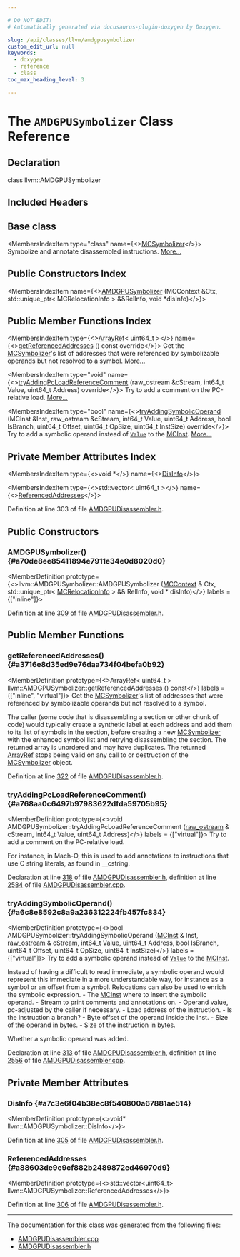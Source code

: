 ```yaml
---

# DO NOT EDIT!
# Automatically generated via docusaurus-plugin-doxygen by Doxygen.

slug: /api/classes/llvm/amdgpusymbolizer
custom_edit_url: null
keywords:
  - doxygen
  - reference
  - class
toc_max_heading_level: 3

---
```





# The `AMDGPUSymbolizer` Class Reference

<DoxygenPage pluginConfig={pluginConfig}>



## Declaration

<CodeBlock>class llvm::AMDGPUSymbolizer</CodeBlock>

## Included Headers

<IncludesList>
<IncludesListItem
  filePath="Target/AMDGPU/Disassembler/AMDGPUDisassembler.h"
  permalink="/docs/api/files/lib/lib/target/lib/target/amdgpu/lib/target/amdgpu/disassembler/amdgpudisassembler-h"
  isLocal="true" />
</IncludesList>

## Base class

<MembersIndex>

<MembersIndexItem
  type="class"
  name={<><a href="/docs/api/classes/llvm/mcsymbolizer">MCSymbolizer</a></>}>
Symbolize and annotate disassembled instructions. <a href="/docs/api/classes/llvm/mcsymbolizer/#details">More...</a>
</MembersIndexItem>

</MembersIndex>

## Public Constructors Index

<MembersIndex>

<MembersIndexItem
  name={<><a href="#a70de8ee85411894e7911e34e0d8020d0">AMDGPUSymbolizer</a> (MCContext &amp;Ctx, std::unique&#95;ptr&lt; MCRelocationInfo &gt; &amp;&amp;RelInfo, void &#42;disInfo)</>}>
</MembersIndexItem>

</MembersIndex>

## Public Member Functions Index

<MembersIndex>

<MembersIndexItem
  type={<><a href="/docs/api/classes/llvm/arrayref">ArrayRef</a>&lt; uint64&#95;t &gt;</>}
  name={<><a href="#a3716e8d35ed9e76daa734f04befa0b92">getReferencedAddresses</a> () const override</>}>
Get the <a href="/docs/api/classes/llvm/mcsymbolizer">MCSymbolizer</a>&#39;s list of addresses that were referenced by symbolizable operands but not resolved to a symbol. <a href="#a3716e8d35ed9e76daa734f04befa0b92">More...</a>
</MembersIndexItem>

<MembersIndexItem
  type="void"
  name={<><a href="#a768aa0c6497b97983622dfda59705b95">tryAddingPcLoadReferenceComment</a> (raw&#95;ostream &amp;cStream, int64&#95;t Value, uint64&#95;t Address) override</>}>
Try to add a comment on the PC-relative load. <a href="#a768aa0c6497b97983622dfda59705b95">More...</a>
</MembersIndexItem>

<MembersIndexItem
  type="bool"
  name={<><a href="#a6c8e8592c8a9a236312224fb457fc834">tryAddingSymbolicOperand</a> (MCInst &amp;Inst, raw&#95;ostream &amp;cStream, int64&#95;t Value, uint64&#95;t Address, bool IsBranch, uint64&#95;t Offset, uint64&#95;t OpSize, uint64&#95;t InstSize) override</>}>
Try to add a symbolic operand instead of <code><a href="/docs/api/classes/llvm/value">Value</a></code> to the <a href="/docs/api/classes/llvm/mcinst">MCInst</a>. <a href="#a6c8e8592c8a9a236312224fb457fc834">More...</a>
</MembersIndexItem>

</MembersIndex>

## Private Member Attributes Index

<MembersIndex>

<MembersIndexItem
  type={<>void &#42;</>}
  name={<><a href="#a7c3e6f04b38ec8f540800a67881ae514">DisInfo</a></>}>
</MembersIndexItem>

<MembersIndexItem
  type={<>std::vector&lt; uint64&#95;t &gt;</>}
  name={<><a href="#a88603de9e9cf882b2489872ed46970d9">ReferencedAddresses</a></>}>
</MembersIndexItem>

</MembersIndex>


Definition at line 303 of file <a href="/docs/api/files/lib/lib/target/lib/target/amdgpu/lib/target/amdgpu/disassembler/amdgpudisassembler-h">AMDGPUDisassembler.h</a>.

<SectionDefinition>

## Public Constructors

### AMDGPUSymbolizer() {#a70de8ee85411894e7911e34e0d8020d0}

<MemberDefinition
  prototype={<>llvm::AMDGPUSymbolizer::AMDGPUSymbolizer (<a href="/docs/api/classes/llvm/mccontext">MCContext</a> &amp; Ctx, std::unique&#95;ptr&lt; <a href="/docs/api/classes/llvm/mcrelocationinfo">MCRelocationInfo</a> &gt; &amp;&amp; RelInfo, void &#42; disInfo)</>}
  labels = {["inline"]}>

Definition at line <a href="/docs/api/files/lib/lib/target/lib/target/amdgpu/lib/target/amdgpu/disassembler/amdgpudisassembler-h/#l00309">309</a> of file <a href="/docs/api/files/lib/lib/target/lib/target/amdgpu/lib/target/amdgpu/disassembler/amdgpudisassembler-h">AMDGPUDisassembler.h</a>.
</MemberDefinition>

</SectionDefinition>

<SectionDefinition>

## Public Member Functions

### getReferencedAddresses() {#a3716e8d35ed9e76daa734f04befa0b92}

<MemberDefinition
  prototype={<>ArrayRef&lt; uint64&#95;t &gt; llvm::AMDGPUSymbolizer::getReferencedAddresses () const</>}
  labels = {["inline", "virtual"]}>
Get the <a href="/docs/api/classes/llvm/mcsymbolizer">MCSymbolizer</a>&#39;s list of addresses that were referenced by symbolizable operands but not resolved to a symbol.

The caller (some code that is disassembling a section or other chunk of code) would typically create a synthetic label at each address and add them to its list of symbols in the section, before creating a new <a href="/docs/api/classes/llvm/mcsymbolizer">MCSymbolizer</a> with the enhanced symbol list and retrying disassembling the section. The returned array is unordered and may have duplicates. The returned <a href="/docs/api/classes/llvm/arrayref">ArrayRef</a> stops being valid on any call to or destruction of the <a href="/docs/api/classes/llvm/mcsymbolizer">MCSymbolizer</a> object.

Definition at line <a href="/docs/api/files/lib/lib/target/lib/target/amdgpu/lib/target/amdgpu/disassembler/amdgpudisassembler-h/#l00322">322</a> of file <a href="/docs/api/files/lib/lib/target/lib/target/amdgpu/lib/target/amdgpu/disassembler/amdgpudisassembler-h">AMDGPUDisassembler.h</a>.
</MemberDefinition>

### tryAddingPcLoadReferenceComment() {#a768aa0c6497b97983622dfda59705b95}

<MemberDefinition
  prototype={<>void AMDGPUSymbolizer::tryAddingPcLoadReferenceComment (<a href="/docs/api/classes/llvm/raw-ostream">raw&#95;ostream</a> &amp; cStream, int64&#95;t Value, uint64&#95;t Address)</>}
  labels = {["virtual"]}>
Try to add a comment on the PC-relative load.

For instance, in Mach-O, this is used to add annotations to instructions that use C string literals, as found in &#95;&#95;cstring.

Declaration at line <a href="/docs/api/files/lib/lib/target/lib/target/amdgpu/lib/target/amdgpu/disassembler/amdgpudisassembler-h/#l00318">318</a> of file <a href="/docs/api/files/lib/lib/target/lib/target/amdgpu/lib/target/amdgpu/disassembler/amdgpudisassembler-h">AMDGPUDisassembler.h</a>, definition at line <a href="/docs/api/files/lib/lib/target/lib/target/amdgpu/lib/target/amdgpu/disassembler/amdgpudisassembler-cpp/#l02584">2584</a> of file <a href="/docs/api/files/lib/lib/target/lib/target/amdgpu/lib/target/amdgpu/disassembler/amdgpudisassembler-cpp">AMDGPUDisassembler.cpp</a>.
</MemberDefinition>

### tryAddingSymbolicOperand() {#a6c8e8592c8a9a236312224fb457fc834}

<MemberDefinition
  prototype={<>bool AMDGPUSymbolizer::tryAddingSymbolicOperand (<a href="/docs/api/classes/llvm/mcinst">MCInst</a> &amp; Inst, <a href="/docs/api/classes/llvm/raw-ostream">raw&#95;ostream</a> &amp; cStream, int64&#95;t Value, uint64&#95;t Address, bool IsBranch, uint64&#95;t Offset, uint64&#95;t OpSize, uint64&#95;t InstSize)</>}
  labels = {["virtual"]}>
Try to add a symbolic operand instead of <code><a href="/docs/api/classes/llvm/value">Value</a></code> to the <a href="/docs/api/classes/llvm/mcinst">MCInst</a>.

Instead of having a difficult to read immediate, a symbolic operand would represent this immediate in a more understandable way, for instance as a symbol or an offset from a symbol. Relocations can also be used to enrich the symbolic expression. 
<ParametersList title="Parameters">
<ParametersListItem name="Inst">- The <a href="/docs/api/classes/llvm/mcinst">MCInst</a> where to insert the symbolic operand.</ParametersListItem>
<ParametersListItem name="cStream">- Stream to print comments and annotations on.</ParametersListItem>
<ParametersListItem name="<a href=&quot;/docs/api/classes/llvm/value&quot;>Value</a>">- Operand value, pc-adjusted by the caller if necessary.</ParametersListItem>
<ParametersListItem name="Address">- Load address of the instruction.</ParametersListItem>
<ParametersListItem name="IsBranch">- Is the instruction a branch?</ParametersListItem>
<ParametersListItem name="Offset">- Byte offset of the operand inside the inst.</ParametersListItem>
<ParametersListItem name="OpSize">- Size of the operand in bytes.</ParametersListItem>
<ParametersListItem name="InstSize">- Size of the instruction in bytes.</ParametersListItem>
</ParametersList>

<SectionUser title="Returns">
Whether a symbolic operand was added.
</SectionUser>

Declaration at line <a href="/docs/api/files/lib/lib/target/lib/target/amdgpu/lib/target/amdgpu/disassembler/amdgpudisassembler-h/#l00313">313</a> of file <a href="/docs/api/files/lib/lib/target/lib/target/amdgpu/lib/target/amdgpu/disassembler/amdgpudisassembler-h">AMDGPUDisassembler.h</a>, definition at line <a href="/docs/api/files/lib/lib/target/lib/target/amdgpu/lib/target/amdgpu/disassembler/amdgpudisassembler-cpp/#l02556">2556</a> of file <a href="/docs/api/files/lib/lib/target/lib/target/amdgpu/lib/target/amdgpu/disassembler/amdgpudisassembler-cpp">AMDGPUDisassembler.cpp</a>.
</MemberDefinition>

</SectionDefinition>

<SectionDefinition>

## Private Member Attributes

### DisInfo {#a7c3e6f04b38ec8f540800a67881ae514}

<MemberDefinition
  prototype={<>void&#42; llvm::AMDGPUSymbolizer::DisInfo</>}>

Definition at line <a href="/docs/api/files/lib/lib/target/lib/target/amdgpu/lib/target/amdgpu/disassembler/amdgpudisassembler-h/#l00305">305</a> of file <a href="/docs/api/files/lib/lib/target/lib/target/amdgpu/lib/target/amdgpu/disassembler/amdgpudisassembler-h">AMDGPUDisassembler.h</a>.
</MemberDefinition>

### ReferencedAddresses {#a88603de9e9cf882b2489872ed46970d9}

<MemberDefinition
  prototype={<>std::vector&lt;uint64&#95;t&gt; llvm::AMDGPUSymbolizer::ReferencedAddresses</>}>

Definition at line <a href="/docs/api/files/lib/lib/target/lib/target/amdgpu/lib/target/amdgpu/disassembler/amdgpudisassembler-h/#l00306">306</a> of file <a href="/docs/api/files/lib/lib/target/lib/target/amdgpu/lib/target/amdgpu/disassembler/amdgpudisassembler-h">AMDGPUDisassembler.h</a>.
</MemberDefinition>

</SectionDefinition>

<hr/>

The documentation for this class was generated from the following files:

<ul>
<li><a href="/docs/api/files/lib/lib/target/lib/target/amdgpu/lib/target/amdgpu/disassembler/amdgpudisassembler-cpp">AMDGPUDisassembler.cpp</a></li>
<li><a href="/docs/api/files/lib/lib/target/lib/target/amdgpu/lib/target/amdgpu/disassembler/amdgpudisassembler-h">AMDGPUDisassembler.h</a></li>
</ul>

</DoxygenPage>
